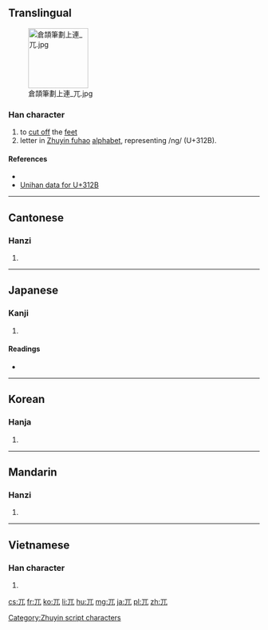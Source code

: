 ==Translingual==
[[File:倉頡筆劃上連 兀.jpg|right|border|120px]]
===Han character===
{{Han char|rn=10|rad=儿|as=01|sn=3|four=1021<sub>0</sub>|canj=一山 (MU)|ids=⿱[[一]][[儿]]}}

# to [[cut off]] the [[feet]]
# letter in [[Zhuyin fuhao]] [[alphabet]], representing /ng/ (U+312B).

====References====
* {{Han ref|kx=0123.020|dkj=01337|dj=0257.220|hdz=10264.050|uh=5140|ud=20800|bh=A461|bd=42081}}
* [http://www.unicode.org/charts/PDF/U3100.pdf Unihan data for U+312B]  <!-- it's not Unihan -->
[[Category:Zhuyin script characters]]
----

==Cantonese==

===Hanzi===
{{yue-hanzi|jyut=[[ngat6]]|y=ngat6}}

# {{defn|lang=yue|sort=儿01}}

----

==Japanese==

===Kanji===
{{ja-kanji|grade=|rs=儿01}}

# {{defn|lang=ja|sort=儿01}}

====Readings====
* {{ja-readings|on=[[こつ]] (kotsu), [[ごつ]] (gotsu)|kun=[[たかい]] (takai), [[はげる]] (hageru), [[あしきる]] (ashikiru)}}

----

==Korean==

===Hanja===
{{ko-hanja|hangeul=올|rv=ol|mr=ol}}

# {{defn|lang=ko|sort=儿01}}

----

==Mandarin==

===Hanzi===
{{cmn-hanzi|pin=[[wù]] ([[wu4]]), [[zǎn]] ([[zan3]])|wg=wu<sup>4</sup>, tsan<sup>3</sup>}}

# {{defn|lang=cmn|sort=儿01}}

----

==Vietnamese==

===Han character===
{{vi-hantu|[[ngột]], [[ngát]], [[ngút]]|rs=儿01}}

# {{defn|lang=vi|sort=儿01}}

[[cs:兀]]
[[fr:兀]]
[[ko:兀]]
[[li:兀]]
[[hu:兀]]
[[mg:兀]]
[[ja:兀]]
[[pl:兀]]
[[zh:兀]]